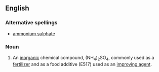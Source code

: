 ==English==

===Alternative spellings===
* [[ammonium sulphate]]

===Noun===
{{en-noun|-}}
{{wikipedia}}

# An [[inorganic]] chemical compound, (NH<sub>4</sub>)<sub>2</sub>SO<sub>4</sub>, commonly used as a [[fertilizer]] and as a food additive (E517) used as an [[improving agent]].